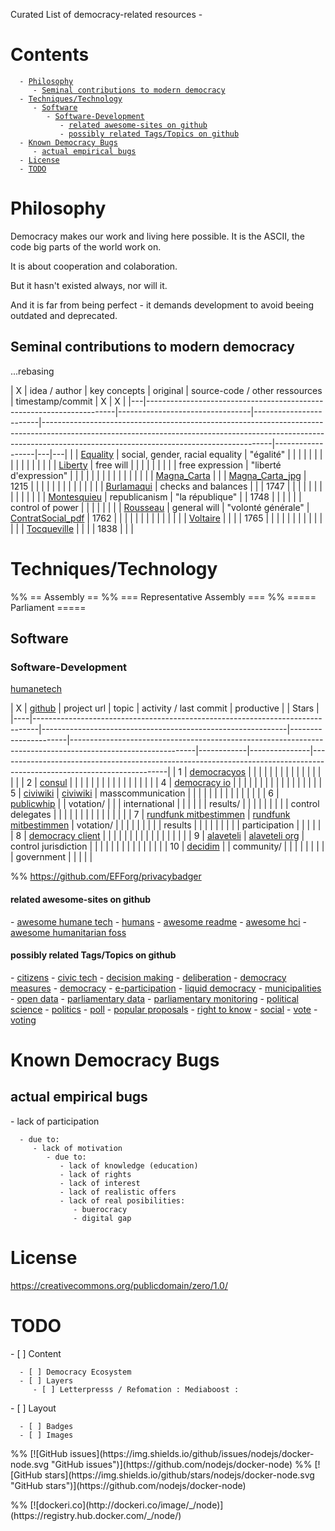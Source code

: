 Curated List of democracy-related resources - 

= Contents =
   - [[#Philosophy|Philosophy]]
      - [[#Philosophy#Seminal contributions to modern democracy|Seminal contributions to modern democracy]]
   - [[#Techniques/Technology|Techniques/Technology]]
      - [[#Techniques/Technology#Software|Software]]
         - [[#Techniques/Technology#Software#Software-Development|Software-Development]]
            - [[#Techniques/Technology#Software#Software-Development#related awesome-sites on github|related awesome-sites on github]]
            - [[#Techniques/Technology#Software#Software-Development#possibly related Tags/Topics on github|possibly related Tags/Topics on github]]
   - [[#Known Democracy Bugs|Known Democracy Bugs]]
      - [[#Known Democracy Bugs#actual empirical bugs|actual empirical bugs]]
   - [[#License|License]]
   - [[#TODO|TODO]]

= Philosophy =

Democracy makes our work and living here possible.
It is the ASCII, the code big parts of the world work on.

It is about cooperation and colaboration.

But it hasn't existed always, nor will it.

And it is far from being perfect - it demands development to avoid beeing outdated and deprecated.

== Seminal contributions to modern democracy ==
...rebasing

| X | idea / author                                                        | key concepts                    | original               | source-code  / other ressources                                                                                                                                                                                     | timestamp/commit | X | X |
|---|----------------------------------------------------------------------|---------------------------------|------------------------|---------------------------------------------------------------------------------------------------------------------------------------------------------------------------------------------------------------------|------------------|---|---|
|   | [[https://en.wikipedia.org/wiki/Equality|Equality]] | social, gender, racial equality | "égalité"              |                                                                                                                                                                                                                     |                  |   |   |
|   |                                                                      |                                 |                        |                                                                                                                                                                                                                     |                  |   |   |
|   | [[https://en.wikipedia.org/wiki/Liberty|Liberty]]                    | free will                       |                        |                                                                                                                                                                                                                     |                  |   |   |
|   |                                                                      | free expression                 | "liberté d'expression" |                                                                                                                                                                                                                     |                  |   |   |
|   |                                                                      |                                 |                        |                                                                                                                                                                                                                     |                  |   |   |
|   | [[https://en.wikipedia.org/wiki/Magna_Carta|Magna_Carta]]            |                                 |                        | [[https://upload.wikimedia.org/wikipedia/commons/thumb/e/ee/Magna_Carta_%28British_Library_Cotton_MS_Augustus_II.106%29.jpg/290px-Magna_Carta_%28British_Library_Cotton_MS_Augustus_II.106%29.jpg|Magna_Carta_jpg]] | 1215             |   |   |
|   |                                                                      |                                 |                        |                                                                                                                                                                                                                     |                  |   |   |
|   | [[https://en.wikipedia.org/wiki/Jean-Jacques_Burlamaqui|Burlamaqui]] | checks and balances             |                        |                                                                                                                                                                                                                     | 1747             |   |   |
|   |                                                                      |                                 |                        |                                                                                                                                                                                                                     |                  |   |   |
|   | [[https://en.wikipedia.org/wiki/Montesquieu|Montesquieu]]            | republicanism                   | "la république"        |                                                                                                                                                                                                                     | 1748             |   |   |
|   |                                                                      | control of power                |                        |                                                                                                                                                                                                                     |                  |   |   |
|   | [[https://en.wikipedia.org/wiki/Jean-Jacques_Rousseaui|Rousseau]]    | general will                    | "volonté générale"     | [[http://www.ibiblio.org/ml/libri/r/RousseauJJ_ContratSocial_p.pdf|ContratSocial_pdf]]                                                                                                                              | 1762             |   |   |
|   |                                                                      |                                 |                        |                                                                                                                                                                                                                     |                  |   |   |
|   | [[https://en.wikipedia.org/wiki/Voltaire|Voltaire]]                  |                                 |                        |                                                                                                                                                                                                                     | 1765             |   |   |
|   |                                                                      |                                 |                        |                                                                                                                                                                                                                     |                  |   |   |
|   | [[https://en.wikipedia.org/wiki/Alexis_de_Tocqueville|Tocqueville]]  |                                 |                        |                                                                                                                                                                                                                     | 1838             |   |   |


= Techniques/Technology =
%% == Assembly ==
%% === Representative Assembly ===
%% ===== Parliament =====
== Software ==
=== Software-Development ===

[[https://humanetech.com/|humanetech]]


  

| X  | [[https://github.com|github]]                                                 | project url                                                 | topic                | activity / last commit                                                                                      | productive |               | Stars                                                                                                                  |
|----|-------------------------------------------------------------------------------|-------------------------------------------------------------|----------------------|-------------------------------------------------------------------------------------------------------------|------------|---------------|------------------------------------------------------------------------------------------------------------------------|
| 1  | [[https://github.com/DemocracyOS/democracyos|democracyos]]                    |                                                             |                      | {{https://img.shields.io/github/last-commit/democracyos/democracyos.svg?style=social|last commit}}          |            |               | {{https://img.shields.io/github/stars/democracyos/democracyos.svg?style=social&label=Stars|stars}}                     |
|    |                                                                               |                                                             |                      |                                                                                                             |            |               |                                                                                                                        |
| 2  | [[https://github.com/consul/consul|consul]]                                   |                                                             |                      | {{https://img.shields.io/github/last-commit/consul/consul.svg?style=social|last commit}}                    |            |               | {{https://img.shields.io/github/stars/consul/consul.svg?style=social&label=Stars|stars}}                               |
|    |                                                                               |                                                             |                      |                                                                                                             |            |               |                                                                                                                        |
| 4  | [[https://github.com/sinak/democracy.io|democracy io]]                        |                                                             |                      | {{https://img.shields.io/github/last-commit/consul/consul.svg?style=social|last commit}}                    |            |               | {{https://img.shields.io/github/stars/democracy.io/democracy.io.svg?style=social&label=Stars|stars}}                   |
|    |                                                                               |                                                             |                      |                                                                                                             |            |               |                                                                                                                        |
| 5  | [[https://github.com/civiwiki|civiwiki]]                                      | [[https://www.civiwiki.org/|civiwiki]]                      | masscommunication    | {{https://img.shields.io/github/last-commit/civiwiki/civiwiki.svg?style=social|last commit}}                |            |               | {{https://img.shields.io/github/stars/civiwiki/civiwiki.svg?style=social&label=Stars|stars}}                           |
|    |                                                                               |                                                             |                      |                                                                                                             |            |               |                                                                                                                        |
| 6  | [[https://github.com/openaustralia/publicwhip|publicwhip]]                    |                                                             | votation/            | {{https://img.shields.io/github/last-commit/openaustralia/publicwhip.svg?style=social|last commit}}         |            | international | {{https://img.shields.io/github/stars/openaustralia/publicwhip.svg?style=social&label=Stars|stars}}                    |
|    |                                                                               |                                                             | results/             |                                                                                                             |            |               |                                                                                                                        |
|    |                                                                               |                                                             | control delegates    |                                                                                                             |            |               |                                                                                                                        |
|    |                                                                               |                                                             |                      |                                                                                                             |            |               |                                                                                                                        |
| 7  | [[https://github.com/roschaefer/rundfunk-mitbestimmen|rundfunk mitbestimmen]] | [[https://rundfunk-mitbestimmen.de/|rundfunk mitbestimmen]] | votation/            | {{https://img.shields.io/github/last-commit/roschaefer/rundfunk-mitbestimmen.svg?style=social|last commit}} |            |               | {{https://img.shields.io/github/stars/rundfunk-mitbestimmen/rundfunk-mitbestimmen.svg?style=social&label=Stars|stars}} |
|    |                                                                               |                                                             | results              |                                                                                                             |            |               |                                                                                                                        |
|    |                                                                               |                                                             | participation        |                                                                                                             |            |               |                                                                                                                        |
| 8  | [[https://github.com/demokratie-live/democracy-client|democracy client]]      |                                                             |                      | {{https://img.shields.io/github/last-commit/demokratie-live/democracy-client.svg?style=social|last commit}} |            |               | {{https://img.shields.io/github/stars/democracy-client/democracy-client.svg?style=social&label=Stars|stars}}           |
|    |                                                                               |                                                             |                      |                                                                                                             |            |               |                                                                                                                        |
| 9  | [[https://github.com/mysociety/alaveteli|alaveteli]]                          | [[http://alaveteli.org|alaveteli org]]                      | control jurisdiction | {{https://img.shields.io/github/last-commit/mysociety/alaveteli.svg?style=social|last commit}}              |            |               | {{https://img.shields.io/github/stars/mysociety/alaveteli.svg?style=social&label=Stars|stars}}                         |
|    |                                                                               |                                                             |                      |                                                                                                             |            |               |                                                                                                                        |
| 10 | [[https://github.com/decidim/decidim|decidim]]                                |                                                             | community/           | {{https://img.shields.io/github/last-commit/decidim/decidim.svg?style=social|last commit}}                  |            |               | {{https://img.shields.io/github/stars/decidim/decidim.svg?style=social&label=Stars|stars}}                             |
|    |                                                                               |                                                             | government           |                                                                                                             |            |               |                                                                                                                        |


%% https://github.com/EFForg/privacybadger

==== related awesome-sites on github ====

- [[https://github.com/engagingspaces/awesome-humane-tech|awesome humane tech]]
- [[https://github.com/learn-anything/humans|humans]]
- [[https://github.com/matiassingers/awesome-readme|awesome readme]]
- [[https://github.com/tanyuan/awesome-hci|awesome hci]]
- [[https://github.com/EticaAI/awesome-humanitarian-foss|awesome humanitarian foss]]

==== possibly related Tags/Topics on github ====

- [[https://github.com/topics/citizens|citizens]]
- [[https://github.com/topics/civic-tech|civic tech]]
- [[https://github.com/topics/decision-making|decision making]]
- [[https://github.com/topics/deliberation|deliberation]]
- [[https://github.com/topics/democracy-measures|democracy measures]]
- [[https://github.com/topics/democracy|democracy]]
- [[https://github.com/topics/e-participation|e-participation]]
- [[https://github.com/topics/liquid-democracy|liquid democracy]]
- [[https://github.com/topics/municipalities|municipalities]]
- [[https://github.com/topics/open-data|open data]]
- [[https://github.com/topics/parliamentary-data|parliamentary data]]
- [[https://github.com/topics/parliamentary-monitoring|parliamentary monitoring]]
- [[https://github.com/topics/political-science|political science]]
- [[https://github.com/topics/politics|politics]]
- [[https://github.com/topics/poll|poll]]
- [[https://github.com/topics/popular-proposals|popular proposals]]
- [[https://github.com/topics/right-to-know|right to know]]
- [[https://github.com/topics/social|social]]
- [[https://github.com/topics/vote|vote]]
- [[https://github.com/topics/voting|voting]]


= Known Democracy Bugs =
== actual empirical bugs ==
- lack of participation
   - due to:
      - lack of motivation
         - due to:
            - lack of knowledge (education)
            - lack of rights
            - lack of interest
            - lack of realistic offers
            - lack of real posibilities:
               - buerocracy
               - digital gap

= License =

https://creativecommons.org/publicdomain/zero/1.0/

= TODO =
- [ ] Content
   - [ ] Democracy Ecosystem
   - [ ] Layers
      - [ ] Letterpresss / Refomation : Mediaboost : 
- [ ] Layout
   - [ ] Badges
   - [ ] Images
%% [![GitHub issues](https://img.shields.io/github/issues/nodejs/docker-node.svg "GitHub issues")](https://github.com/nodejs/docker-node)
%% [![GitHub stars](https://img.shields.io/github/stars/nodejs/docker-node.svg "GitHub stars")](https://github.com/nodejs/docker-node)

%% [![dockeri.co](http://dockeri.co/image/_/node)](https://registry.hub.docker.com/_/node/)
